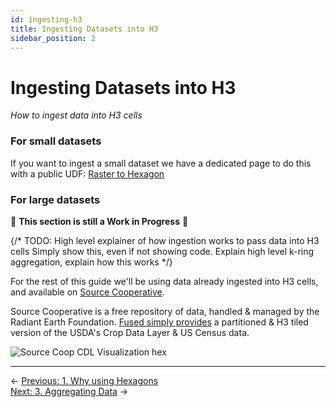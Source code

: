 ```yaml
---
id: ingesting-h3
title: Ingesting Datasets into H3
sidebar_position: 2
---
```


# Ingesting Datasets into H3

_How to ingest data into H3 cells_

### For small datasets

If you want to ingest a small dataset we have a dedicated page to do this with a public UDF: [Raster to Hexagon](/examples/transform/geospatial/raster-h3/)

### For large datasets

🚧 **This section is still a Work in Progress** 🚧 

{/* TODO:
High level explainer of how ingestion works to pass data into H3 cells
Simply show this, even if not showing code. 
Explain high level k-ring aggregation, explain how this works
 */}

For the rest of this guide we'll be using data already ingested into H3 cells, and available on [Source Cooperative](https://source.coop/repositories/fused/hex/description). 

Source Cooperative is a free repository of data, handled & managed by the Radiant Earth Foundation. [Fused simply provides](/blog/cdl-census-hex/) a partitioned & H3 tiled version of the USDA's Crop Data Layer & US Census data.

![Source Coop CDL Visualization hex](/img/deep-dives/hex/source_coop_isaac_vis_cdl.jpeg)

---

<div style={{ display: 'flex', justifyContent: 'space-between' }}>
  <div>← <a href="/examples/hex/why-hexagons">Previous: 1. Why using Hexagons</a></div>
<div><a href="/examples/hex/aggregating-h3">Next: 3. Aggregating Data</a> →</div>
</div> 